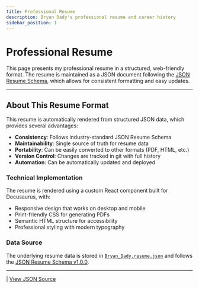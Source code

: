```yaml
---
title: Professional Resume
description: Bryan Dady's professional resume and career history
sidebar_position: 1
---
```



# Professional Resume

This page presents my professional resume in a structured, web-friendly format. The resume is maintained as a JSON document following the [JSON Resume Schema](https://jsonresume.org/), which allows for consistent formatting and easy updates.

<ResumeRenderer resumeData={resumeData} />

<ResumeMetadata metadata={resumeMetadata} variant="detailed" />

---

## About This Resume Format

This resume is automatically rendered from structured JSON data, which provides several advantages:

- **Consistency**: Follows industry-standard JSON Resume Schema
- **Maintainability**: Single source of truth for resume data
- **Portability**: Can be easily converted to other formats (PDF, HTML, etc.)
- **Version Control**: Changes are tracked in git with full history
- **Automation**: Can be automatically updated and deployed

### Technical Implementation

The resume is rendered using a custom React component built for Docusaurus, with:
- Responsive design that works on desktop and mobile
- Print-friendly CSS for generating PDFs
- Semantic HTML structure for accessibility
- Professional styling with modern typography

### Data Source

The underlying resume data is stored in [`Bryan_Dady.resume.json`](./Bryan_Dady.resume.json) and follows the [JSON Resume Schema v1.0.0](https://raw.githubusercontent.com/jsonresume/resume-schema/v1.0.0/schema.json).

---

<ResumeMetadata metadata={resumeMetadata} variant="compact" /> | [View JSON Source](./Bryan_Dady.resume.json)